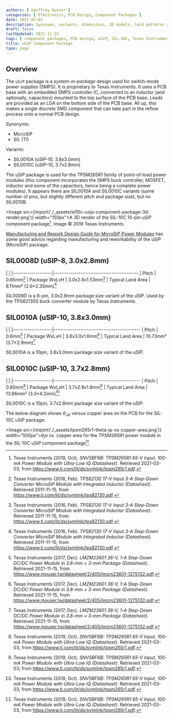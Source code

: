 ```yaml
---
authors: [ Geoffrey Hunter ]
categories: [ Electronics, PCB Design, Component Packages ]
date: 2021-03-03
description: Synonyms, variants, dimensions, 3D models, land patterns and more info on the uSiP component package.
draft: false
lastUpdated: 2021-11-15
tags: [ component packages, PCB design, uSiP, SIL-10C, Texas Instruments, TI, PoL ]
title: uSiP Component Package
type: page
---
```



## Overview

The `uSiP` package is a _system-in-package_ design used for switch-mode power supplies (SMPS). It is proprietary to Texas Instruments. It uses a PCB base with an embedded SMPS controller IC, connected to an inductor (and optionally, capacitors) mounted to the top surface of the PCB base. Leads are provided as an LGA on the bottom side of the PCB base. All up, this makes a single discrete SMD component that can take part in the reflow process onto a normal PCB design.

Synonyms:

* MicroSiP
* SIL (TI)

Variants:

* SIL0010A (uSIP-10, 3.8x3.0mm)
* SIL0010C (uSIP-10, 3.7x2.8mm)

The uSiP package is used for the TPSM265R1 family of point-of-load power modules (this component incorporates the SMPS buck controller, MOSFET, inductor and some of the capacitors, hence being a complete power modules). It appears there are SIL0010A and SIL0010C variants (same number of pins, but slightly different pitch and package size), but no SIL0010B.

<Image src={import('./_assets/sil10c-usip-component-package-3d-render.png')} width="150px">A 3D render of the SIL-10C 10-pin uSiP component package[^bib-ti-tpsm265r1-ds]. Image © 2019 Texas Instruments.</Image>

[Manufacturing and Rework Design Guide for MicroSiP Power Modules](https://www.ti.com/lit/ug/slib006a/slib006a.pdf) has some good advice regarding manufacturing and reworkability of the uSiP (MicroSiP) package.

## SIL0008D (uSIP-8, 3.0x2.8mm)

| |
|-------------------|-----------------------------------------
| Pitch             | 0.65mm[^bib-ti-tps82130-ds]
| Package WxLxH     | 3.0x2.8x1.53mm[^bib-ti-tps82130-ds]
| Typical Land Area | 6.11mm² (2.6*2.35mm)[^bib-ti-tps82130-ds]

SIL0008D is a 8-pin, 3.0x2.8mm package size variant of the uSIP. Used by the TPS82130S buck converter module by Texas Instruments.

## SIL0010A (uSIP-10, 3.8x3.0mm)

| |
|-------------------|------------------------------------------
| Pitch             | 0.6mm[^bib-ti-lmzm23601-ds]
| Package WxLxH     | 3.8x3.0x1.6mm[^bib-ti-lmzm23601-ds]
| Typical Land Area | 10.73mm² (3.7*2.9mm)[^bib-ti-lmzm23601-ds]

SIL0010A is a 10pin, 3.8x3.0mm package size variant of the uSIP.

## SIL0010C (uSIP-10, 3.7x2.8mm)

| |
|-------------------|------------------------------------------
| Pitch             | 0.80mm[^bib-ti-tpsm265r1-ds]
| Package WxLxH     | 3.7x2.8x1.8mm[^bib-ti-tpsm265r1-ds]
| Typical Land Area | 13.86mm² (3.3*4.2mm)[^bib-ti-tpsm265r1-ds]

SIL0010C is a 10pin, 3.7x2.8mm package size variant of the uSIP.

The below diagram shows $\theta_{JA}$ versus copper area on the PCB for the SIL-10C uSiP package:

<Image src={import('./_assets/tpsm265r1-theta-ja-vs-copper-area.png')} width="500px">$\theta_ja$ vs. copper area for the TPSM265R1 power module in the SIL-10C uSiP component package[^bib-ti-tpsm265r1-ds].</Image>

[^bib-ti-tpsm265r1-ds]: Texas Instruments (2019, Oct). _SNVSBF6B: TPSM265R1 65-V Input, 100-mA Power Module with Ultra-Low IQ (Datasheet)_. Retrieved 2021-03-03, from https://www.ti.com/lit/ds/symlink/tpsm265r1.pdf.
[^bib-ti-lmzm23601-ds]: Texas Instruments (2017, Dec). _LMZM23601 36-V, 1-A Step-Down DC/DC Power Module in 3.8-mm × 3-mm Package (Datasheet)_. Retrieved 2021-11-15, from https://www.mouser.tw/datasheet/2/405/lmzm23601-1275132.pdf.
[^bib-ti-tps82130-ds]: Texas Instruments (2016, Feb). _TPS82130 17-V Input 3-A Step-Down Converter MicroSiP Module with Integrated Inductor (Datasheet)_. Retrieved 2011-11-15, from https://www.ti.com/lit/ds/symlink/tps82130.pdf.
